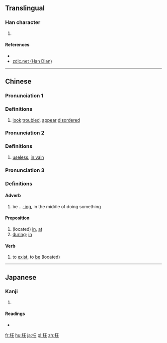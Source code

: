 ==Translingual==

===Han character===
{{Han char|rn=64|rad=手|as=04|sn=7|four=|canj=QMG|ids=⿰扌王}}

# {{defn|Han|sort=手04}}

====References====
* {{Han ref|kx=0420.060|dkj=11859|dj=0767.070|hdz=31833.010|uh=6282|ud=25218}}
* [http://www.zdic.net/z/1a/js/6282.htm zdic.net (Han Dian)]

----

==Chinese==
{{zh-forms}}

===Pronunciation 1===
{{zh-pron
|m=kuáng
|c=kong4,kwong4
|mc=
|oc=
|ma=
|cat=a
}}

===Definitions===
# [[look]] [[troubled]], [[appear]] [[disordered]]

===Pronunciation 2===
{{zh-pron
|m=wǎng
|c=
|ma=
|cat=a
}}

===Definitions===
# [[useless]], [[in vain]]

===Pronunciation 3===
{{zh-pron
|m=zài
|c=
|ma=
|cat=adv,prep,v
}}

===Definitions===

====Adverb====
{{zh-adv}}

# be ...[[-ing]], in the middle of doing something {{gloss|indicating an action in progress}}

====Preposition====
{{zh-prep}}

# (located) [[in]], [[at]]
# [[during]]; [[in]]

====Verb====
{{zh-verb}}

# to [[exist]], to [[be]] (located)

----

==Japanese==

===Kanji===
{{ja-kanji|grade=|rs=手04}}

# {{defn|lang=ja|sort=手04}}

====Readings====
* {{ja-readings|on=[[きょう]] (kyō), [[ごう]] (gō)|kun=[[くるう]] (kuruu), [[きちがい]] (kichigai)}}

[[fr:抂]]
[[hu:抂]]
[[ja:抂]]
[[pl:抂]]
[[zh:抂]]